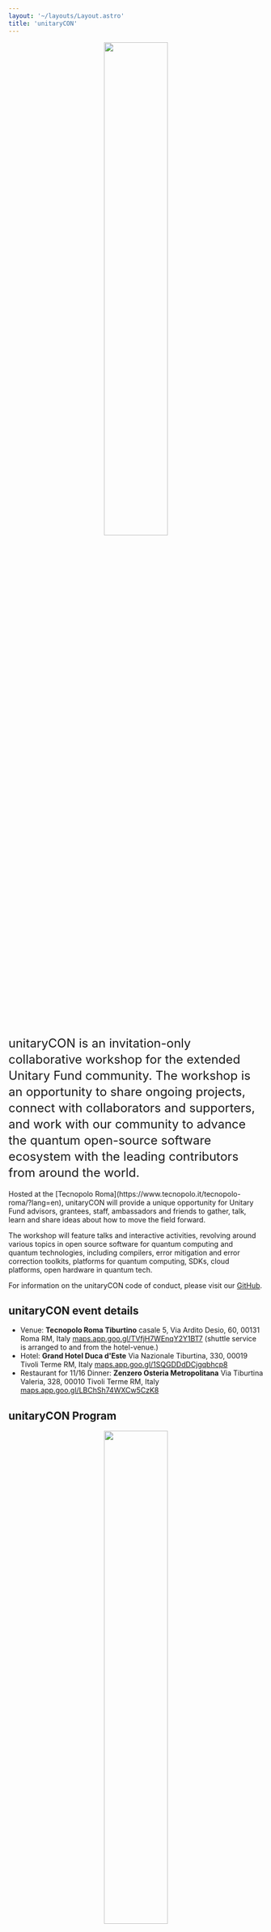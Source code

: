 ```yaml
---
layout: '~/layouts/Layout.astro'
title: 'unitaryCON'
---
```


<p align="center">
  <img src="/images/unitaryCON_2023.png" style="width: 50%" />
</p>

<div style='font-size: 1.5rem; line-height: 2rem;'>
unitaryCON is an invitation-only collaborative workshop for the extended Unitary Fund community. The workshop is an opportunity to share ongoing projects, connect with collaborators and supporters, and work with our community to advance the quantum open-source software ecosystem with the leading contributors from around the world.
</div>
<br/>

<div>
Hosted at the [Tecnopolo Roma](https://www.tecnopolo.it/tecnopolo-roma/?lang=en), unitaryCON will provide a unique opportunity for Unitary Fund advisors, grantees, staff, ambassadors and friends to gather, talk, learn and share ideas about how to move the field forward.

The workshop will feature talks and interactive activities, revolving around various topics in open source software for quantum computing and quantum technologies, including compilers, error mitigation and error correction toolkits, platforms for quantum computing, SDKs, cloud platforms, open hardware in quantum tech.

For information on the unitaryCON code of conduct, please visit our [GitHub](https://github.com/unitaryfund/unitary.fund/blob/master/CODE_OF_CONDUCT.md).

## unitaryCON event details
- Venue: **Tecnopolo Roma Tiburtino** 
casale 5, Via Ardito Desio, 60, 00131
Roma RM, Italy
[maps.app.goo.gl/TVfjH7WEnqY2Y1BT7](https://maps.app.goo.gl/TVfjH7WEnqY2Y1BT7)
(shuttle service is arranged to and from the hotel-venue.)
- Hotel: **Grand Hotel Duca d'Este**
Via Nazionale Tiburtina, 330, 00019
Tivoli Terme RM, Italy
[maps.app.goo.gl/1SQGDDdDCjgqbhcp8](https://maps.app.goo.gl/1SQGDDdDCjgqbhcp8)
- Restaurant for 11/16 Dinner: **Zenzero Osteria Metropolitana**
Via Tiburtina Valeria, 328, 00010
Tivoli Terme RM, Italy
[maps.app.goo.gl/LBChSh74WXCw5CzK8](https://maps.app.goo.gl/LBChSh74WXCw5CzK8)

## unitaryCON Program

<p align="center">
  <img src="/images/unitaryCON_2023_program.png" style="width: 50%" />
</p>
You can find the full **workshop agenda [here (PDF)](https://unitary.fund/assets/unitaryCON_Program.pdf)**.

### unitaryCON Talks
*Wed Nov 15, 2023*
- Nathan Shammah, Unitary Fund, "Welcome Unitary Fund!”
- Peter Groszkowski, Oak Ridge Lab, “Simulating superconducting circuits with scqubits”
- Jordan Sullivan, AWS, “Amazon Braket”

*Thu Nov 16, 2023*
- Luciano Bello, IBM Quantum, “Qiskit: Transformative impact on quantum research and community development”
- Nathan Killoran, Xanadu, “PennyLane & Catalyst: envisioning the future of quantum software”
- Matt Lourens, Stellenbosch University, “Hierarchical quantum circuit representations”

*Fri Nov 17, 2023*
- Xiuzhe (Roger) Luo, Perimeter Institute, “The Julia programming language in the quantum community”
- Eduardo Maschio, PASQAL, “Qadence: a differentiable interface for digital-analog programs” 

### Discord Channel
You can stay up to date with the information on unitaryCON on the [unitarycon channel](https://discord.gg/SuPfydWg) on the Unitary Fund Discord. 


</div>
